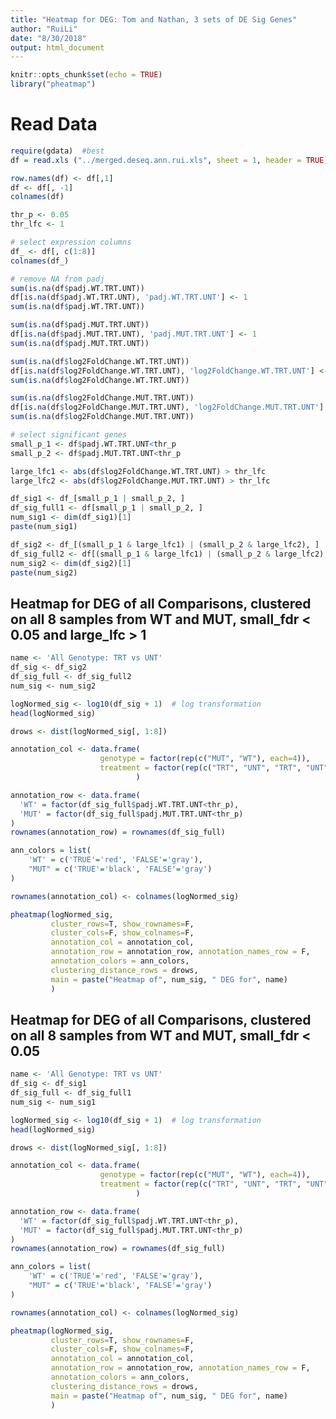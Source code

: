 ```yaml
---
title: "Heatmap for DEG: Tom and Nathan, 3 sets of DE Sig Genes"
author: "RuiLi"
date: "8/30/2018"
output: html_document
---
```


```r
knitr::opts_chunk$set(echo = TRUE)
library("pheatmap")
```

# Read Data
```r
require(gdata)  #best
df = read.xls ("../merged.deseq.ann.rui.xls", sheet = 1, header = TRUE)

row.names(df) <- df[,1]
df <- df[, -1]
colnames(df)

thr_p <- 0.05
thr_lfc <- 1

# select expression columns
df_ <- df[, c(1:8)]
colnames(df_)

# remove NA from padj
sum(is.na(df$padj.WT.TRT.UNT))
df[is.na(df$padj.WT.TRT.UNT), 'padj.WT.TRT.UNT'] <- 1  
sum(is.na(df$padj.WT.TRT.UNT))

sum(is.na(df$padj.MUT.TRT.UNT))
df[is.na(df$padj.MUT.TRT.UNT), 'padj.MUT.TRT.UNT'] <- 1  
sum(is.na(df$padj.MUT.TRT.UNT))

sum(is.na(df$log2FoldChange.WT.TRT.UNT))
df[is.na(df$log2FoldChange.WT.TRT.UNT), 'log2FoldChange.WT.TRT.UNT'] <- 0
sum(is.na(df$log2FoldChange.WT.TRT.UNT))

sum(is.na(df$log2FoldChange.MUT.TRT.UNT))
df[is.na(df$log2FoldChange.MUT.TRT.UNT), 'log2FoldChange.MUT.TRT.UNT'] <- 0 
sum(is.na(df$log2FoldChange.MUT.TRT.UNT))

# select significant genes
small_p_1 <- df$padj.WT.TRT.UNT<thr_p
small_p_2 <- df$padj.MUT.TRT.UNT<thr_p

large_lfc1 <- abs(df$log2FoldChange.WT.TRT.UNT) > thr_lfc
large_lfc2 <- abs(df$log2FoldChange.MUT.TRT.UNT) > thr_lfc

df_sig1 <- df_[small_p_1 | small_p_2, ]
df_sig_full1 <- df[small_p_1 | small_p_2, ]
num_sig1 <- dim(df_sig1)[1]
paste(num_sig1)

df_sig2 <- df_[(small_p_1 & large_lfc1) | (small_p_2 & large_lfc2), ]
df_sig_full2 <- df[(small_p_1 & large_lfc1) | (small_p_2 & large_lfc2), ]
num_sig2 <- dim(df_sig2)[1]
paste(num_sig2)
```


## Heatmap for DEG of all Comparisons, clustered on all 8 samples from WT and MUT, small_fdr < 0.05 and large_lfc > 1
```r
name <- 'All Genotype: TRT vs UNT'
df_sig <- df_sig2
df_sig_full <- df_sig_full2
num_sig <- num_sig2

logNormed_sig <- log10(df_sig + 1)  # log transformation
head(logNormed_sig)

drows <- dist(logNormed_sig[, 1:8])

annotation_col <- data.frame(
                    genotype = factor(rep(c("MUT", "WT"), each=4)),
                    treatment = factor(rep(c("TRT", "UNT", "TRT", "UNT"), each=2))
                            )

annotation_row <- data.frame(
  'WT' = factor(df_sig_full$padj.WT.TRT.UNT<thr_p),
  'MUT' = factor(df_sig_full$padj.MUT.TRT.UNT<thr_p)
)
rownames(annotation_row) = rownames(df_sig_full)

ann_colors = list(
    'WT' = c('TRUE'='red', 'FALSE'='gray'),
    "MUT" = c('TRUE'='black', 'FALSE'='gray')
)

rownames(annotation_col) <- colnames(logNormed_sig)

pheatmap(logNormed_sig, 
         cluster_rows=T, show_rownames=F,
         cluster_cols=F, show_colnames=F, 
         annotation_col = annotation_col,
         annotation_row = annotation_row, annotation_names_row = F,
         annotation_colors = ann_colors,
         clustering_distance_rows = drows,
         main = paste("Heatmap of", num_sig, " DEG for", name)
         )
```

## Heatmap for DEG of all Comparisons, clustered on all 8 samples from WT and MUT, small_fdr < 0.05 
```r
name <- 'All Genotype: TRT vs UNT'
df_sig <- df_sig1
df_sig_full <- df_sig_full1
num_sig <- num_sig1

logNormed_sig <- log10(df_sig + 1)  # log transformation
head(logNormed_sig)

drows <- dist(logNormed_sig[, 1:8])

annotation_col <- data.frame(
                    genotype = factor(rep(c("MUT", "WT"), each=4)),
                    treatment = factor(rep(c("TRT", "UNT", "TRT", "UNT"), each=2))
                            )

annotation_row <- data.frame(
  'WT' = factor(df_sig_full$padj.WT.TRT.UNT<thr_p),
  'MUT' = factor(df_sig_full$padj.MUT.TRT.UNT<thr_p)
)
rownames(annotation_row) = rownames(df_sig_full)

ann_colors = list(
    'WT' = c('TRUE'='red', 'FALSE'='gray'),
    "MUT" = c('TRUE'='black', 'FALSE'='gray')
)

rownames(annotation_col) <- colnames(logNormed_sig)

pheatmap(logNormed_sig, 
         cluster_rows=T, show_rownames=F,
         cluster_cols=F, show_colnames=F, 
         annotation_col = annotation_col,
         annotation_row = annotation_row, annotation_names_row = F,
         annotation_colors = ann_colors,
         clustering_distance_rows = drows,
         main = paste("Heatmap of", num_sig, " DEG for", name)
         )
```


